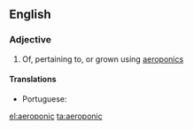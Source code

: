 ==English==

===Adjective===
{{en-adj|-}}

# Of, pertaining to, or grown using [[aeroponics]]

====Translations====
{{trans-top|pertaining to aeroponics}}
* Portuguese: {{t|pt|aeropônico}} {{qualifier|Brazil}}
{{trans-mid}}
{{trans-bottom}}

[[el:aeroponic]]
[[ta:aeroponic]]